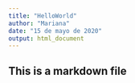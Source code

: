 ```yaml
---
title: "HelloWorld"
author: "Mariana"
date: "15 de mayo de 2020"
output: html_document
---
```



## This is a markdown file
